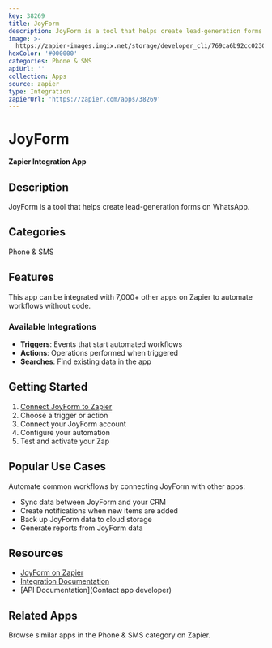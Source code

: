 ```yaml
---
key: 38269
title: JoyForm
description: JoyForm is a tool that helps create lead-generation forms on WhatsApp.
image: >-
  https://zapier-images.imgix.net/storage/developer_cli/769ca6b92cc0230d09213c59e05ff4fe_3.png?auto=format%2Ccompress&ixlib=python-3.0.0&q=50
hexColor: '#000000'
categories: Phone & SMS
apiUrl: ''
collection: Apps
source: zapier
type: Integration
zapierUrl: 'https://zapier.com/apps/38269'
---
```

# JoyForm

**Zapier Integration App**

## Description

JoyForm is a tool that helps create lead-generation forms on WhatsApp.

## Categories

Phone & SMS

## Features

This app can be integrated with 7,000+ other apps on Zapier to automate workflows without code.

### Available Integrations

- **Triggers**: Events that start automated workflows
- **Actions**: Operations performed when triggered
- **Searches**: Find existing data in the app

## Getting Started

1. [Connect JoyForm to Zapier](https://zapier.com/apps/38269)
2. Choose a trigger or action
3. Connect your JoyForm account
4. Configure your automation
5. Test and activate your Zap

## Popular Use Cases

Automate common workflows by connecting JoyForm with other apps:

- Sync data between JoyForm and your CRM
- Create notifications when new items are added
- Back up JoyForm data to cloud storage
- Generate reports from JoyForm data

## Resources

- [JoyForm on Zapier](https://zapier.com/apps/38269)
- [Integration Documentation](https://zapier.com/apps/38269/integrations)
- [API Documentation](Contact app developer)

## Related Apps

Browse similar apps in the Phone & SMS category on Zapier.
